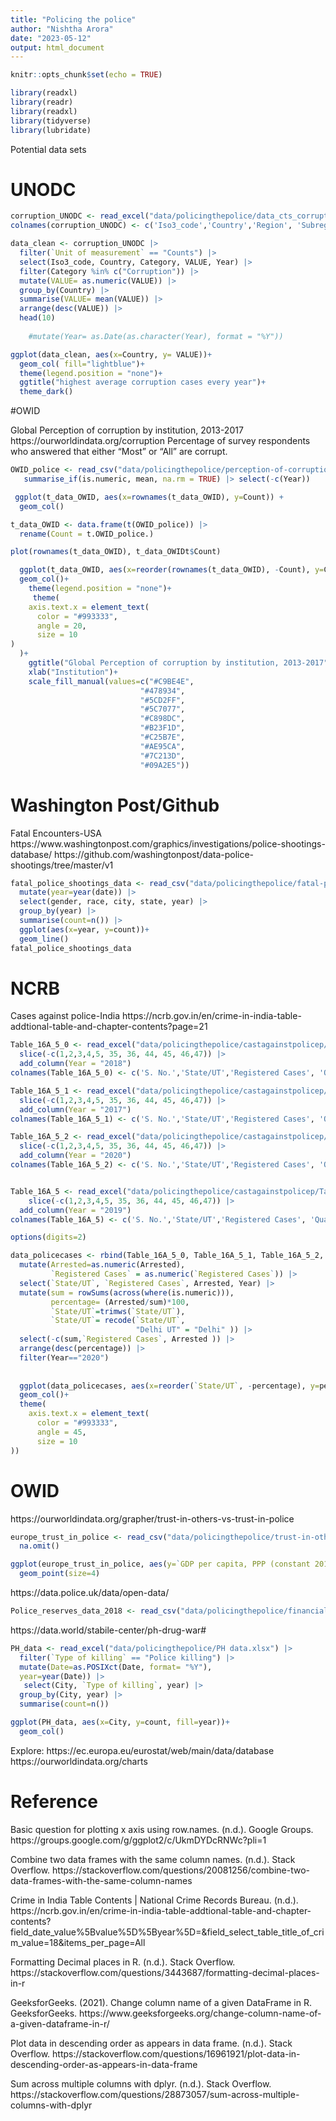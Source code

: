 ```yaml
---
title: "Policing the police"
author: "Nishtha Arora"
date: "2023-05-12"
output: html_document
---
```


```r
knitr::opts_chunk$set(echo = TRUE)
```

```r
library(readxl)
library(readr)
library(readxl)
library(tidyverse)
library(lubridate)
```

Potential data sets

# UNODC

```r
corruption_UNODC <- read_excel("data/policingthepolice/data_cts_corruption_and_economic_crime.xlsx") |> slice(-c(1,2))
colnames(corruption_UNODC) <- c('Iso3_code','Country','Region', 'Subregion','Indicator','Dimension', 'Category','Sex','Age','Year','Unit of measurement','VALUE','Source') 
```

```r
data_clean <- corruption_UNODC |> 
  filter(`Unit of measurement` == "Counts") |> 
  select(Iso3_code, Country, Category, VALUE, Year) |> 
  filter(Category %in% c("Corruption")) |> 
  mutate(VALUE= as.numeric(VALUE)) |> 
  group_by(Country) |> 
  summarise(VALUE= mean(VALUE)) |> 
  arrange(desc(VALUE)) |> 
  head(10)
  
    #mutate(Year= as.Date(as.character(Year), format = "%Y"))

ggplot(data_clean, aes(x=Country, y= VALUE))+
  geom_col( fill="lightblue")+
  theme(legend.position = "none")+
  ggtitle("highest average corruption cases every year")+
  theme_dark()
```

#OWID


Global Perception of corruption by institution, 2013-2017  https://ourworldindata.org/corruption
Percentage of survey respondents who answered that either “Most” or “All” are corrupt.
```r
OWID_police <- read_csv("data/policingthepolice/perception-of-corruption-by-institution.csv") |> 
   summarise_if(is.numeric, mean, na.rm = TRUE) |> select(-c(Year))

 ggplot(t_data_OWID, aes(x=rownames(t_data_OWID), y=Count)) +
  geom_col()

t_data_OWID <- data.frame(t(OWID_police)) |> 
  rename(Count = t.OWID_police.) 

plot(rownames(t_data_OWID), t_data_OWIDt$Count)

  ggplot(t_data_OWID, aes(x=reorder(rownames(t_data_OWID), -Count), y=Count, fill=rownames(t_data_OWID) )) +
  geom_col()+
    theme(legend.position = "none")+
     theme(
    axis.text.x = element_text(
      color = "#993333",
      angle = 20,
      size = 10
)
  )+
    ggtitle("Global Perception of corruption by institution, 2013-2017")+
    xlab("Institution")+
    scale_fill_manual(values=c("#C9BE4E",
                             "#478934",
                             "#5CD2FF",
                             "#5C7077",
                             "#C898DC",
                             "#B23F1D",
                             "#C25B7E",
                             "#AE95CA",
                             "#7C213D",
                             "#09A2E5"))
```

# Washington Post/Github

Fatal Encounters-USA
https://www.washingtonpost.com/graphics/investigations/police-shootings-database/
https://github.com/washingtonpost/data-police-shootings/tree/master/v1
```r
fatal_police_shootings_data <- read_csv("data/policingthepolice/fatal-police-shootings-data.csv") |> 
  mutate(year=year(date)) |> 
  select(gender, race, city, state, year) |> 
  group_by(year) |> 
  summarise(count=n()) |> 
  ggplot(aes(x=year, y=count))+
  geom_line()
fatal_police_shootings_data
```



# NCRB 

Cases against police-India
https://ncrb.gov.in/en/crime-in-india-table-addtional-table-and-chapter-contents?page=21
```r
Table_16A_5_0 <- read_excel("data/policingthepolice/castagainstpolicep/Table 16A.5_0.xlsx") |> 
  slice(-c(1,2,3,4,5, 35, 36, 44, 45, 46,47)) |> 
  add_column(Year = "2018")
colnames(Table_16A_5_0) <- c('S. No.','State/UT','Registered Cases', 'Quashed/ Stayed by Court','Charge-sheeted cases','Final Report Submitted', 'Arrested',' Charge-sheeted police','Cases With-drawn/ Disposed Off','Trials were Completed',' Convicted','Acquitted or Discharged', 'Year') 

Table_16A_5_1 <- read_excel("data/policingthepolice/castagainstpolicep/Table 16A.5_1.xlsx") |> 
  slice(-c(1,2,3,4,5, 35, 36, 44, 45, 46,47)) |> 
  add_column(Year = "2017")
colnames(Table_16A_5_1) <- c('S. No.','State/UT','Registered Cases', 'Quashed/ Stayed by Court','Charge-sheeted cases','Final Report Submitted', 'Arrested',' Charge-sheeted police','Cases With-drawn/ Disposed Off','Trials were Completed',' Convicted','Acquitted or Discharged', 'Year') 

Table_16A_5_2 <- read_excel("data/policingthepolice/castagainstpolicep/Table 16A.5-2.xlsx") |> 
  slice(-c(1,2,3,4,5, 35, 36, 44, 45, 46,47)) |> 
  add_column(Year = "2020")
colnames(Table_16A_5_2) <- c('S. No.','State/UT','Registered Cases', 'Quashed/ Stayed by Court','Charge-sheeted cases','Final Report Submitted', 'Arrested',' Charge-sheeted police','Cases With-drawn/ Disposed Off','Trials were Completed',' Convicted','Acquitted or Discharged', 'Year') 


Table_16A_5 <- read_excel("data/policingthepolice/castagainstpolicep/Table 16A.5.xlsx")|> 
    slice(-c(1,2,3,4,5, 35, 36, 44, 45, 46,47)) |> 
  add_column(Year = "2019")
colnames(Table_16A_5) <- c('S. No.','State/UT','Registered Cases', 'Quashed/ Stayed by Court','Charge-sheeted cases','Final Report Submitted', 'Arrested',' Charge-sheeted police','Cases With-drawn/ Disposed Off','Trials were Completed',' Convicted','Acquitted or Discharged', 'Year') 

options(digits=2)

data_policecases <- rbind(Table_16A_5_0, Table_16A_5_1, Table_16A_5_2, Table_16A_5) |> 
  mutate(Arrested=as.numeric(Arrested),
         `Registered Cases` = as.numeric(`Registered Cases`)) |> 
  select(`State/UT`, `Registered Cases`, Arrested, Year) |> 
  mutate(sum = rowSums(across(where(is.numeric))),
         percentage= (Arrested/sum)*100,
         `State/UT`=trimws(`State/UT`),
         `State/UT`= recode(`State/UT`,
                            "Delhi UT" = "Delhi" )) |> 
  select(-c(sum,`Registered Cases`, Arrested )) |> 
  arrange(desc(percentage)) |>
  filter(Year=="2020")
  
  
  ggplot(data_policecases, aes(x=reorder(`State/UT`, -percentage), y=percentage, fill=Year))+
  geom_col()+
  theme(
    axis.text.x = element_text(
      color = "#993333",
      angle = 45,
      size = 10
))

```



# OWID
https://ourworldindata.org/grapher/trust-in-others-vs-trust-in-police
```r
europe_trust_in_police <- read_csv("data/policingthepolice/trust-in-others-vs-trust-in-police.csv") |> 
  na.omit()

ggplot(europe_trust_in_police, aes(y=`GDP per capita, PPP (constant 2017 international $)`, x=`Trust in police (Eurostat (2015))`, colour=Entity))+
  geom_point(size=4)
```


https://data.police.uk/data/open-data/

```r
Police_reserves_data_2018 <- read_csv("data/policingthepolice/financial_reserves_data/Police reserves data 2018.csv")
```

https://data.world/stabile-center/ph-drug-war#
```r
PH_data <- read_excel("data/policingthepolice/PH data.xlsx") |> 
  filter(`Type of killing` == "Police killing") |> 
  mutate(Date=as.POSIXct(Date, format= "%Y"),
  year=year(Date)) |> 
   select(City, `Type of killing`, year) |> 
  group_by(City, year) |> 
  summarise(count=n())

ggplot(PH_data, aes(x=City, y=count, fill=year))+
  geom_col()
```

Explore:
https://ec.europa.eu/eurostat/web/main/data/database
https://ourworldindata.org/charts

# Reference

Basic question for plotting x axis using row.names. (n.d.). Google Groups. https://groups.google.com/g/ggplot2/c/UkmDYDcRNWc?pli=1

Combine two data frames with the same column names. (n.d.). Stack Overflow. https://stackoverflow.com/questions/20081256/combine-two-data-frames-with-the-same-column-names

Crime in India Table Contents |  National Crime Records Bureau. (n.d.). https://ncrb.gov.in/en/crime-in-india-table-addtional-table-and-chapter-contents?field_date_value%5Bvalue%5D%5Byear%5D=&field_select_table_title_of_crim_value=18&items_per_page=All

Formatting Decimal places in R. (n.d.). Stack Overflow. https://stackoverflow.com/questions/3443687/formatting-decimal-places-in-r

GeeksforGeeks. (2021). Change column name of a given DataFrame in R. GeeksforGeeks. https://www.geeksforgeeks.org/change-column-name-of-a-given-dataframe-in-r/

Plot data in descending order as appears in data frame. (n.d.). Stack Overflow. https://stackoverflow.com/questions/16961921/plot-data-in-descending-order-as-appears-in-data-frame

Sum across multiple columns with dplyr. (n.d.). Stack Overflow. https://stackoverflow.com/questions/28873057/sum-across-multiple-columns-with-dplyr